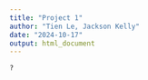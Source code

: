 ```yaml
---
title: "Project 1"
author: "Tien Le, Jackson Kelly"
date: "2024-10-17"
output: html_document
---
```


```r
?
```